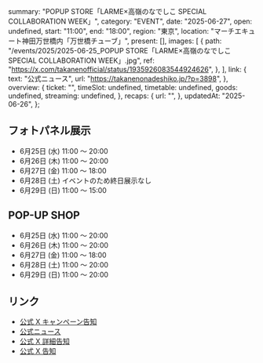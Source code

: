   summary: "POPUP STORE「LARME×高嶺のなでしこ SPECIAL COLLABORATION WEEK」",
  category: "EVENT",
  date: "2025-06-27",
  open: undefined,
  start: "11:00",
  end: "18:00",
  region: "東京",
  location: "マーチエキュート神田万世橋内「万世橋チューブ」",
  present: [],
  images: [
    {
      path: "/events/2025/2025-06-25_POPUP STORE「LARME×高嶺のなでしこ SPECIAL COLLABORATION WEEK」.jpg",
      ref: "https://x.com/takanenofficial/status/1935926083544924626",
    },
  ],
  link: {
    text: "公式ニュース",
    url: "https://takanenonadeshiko.jp/?p=3898",
  },
  overview: {
    ticket: "",
    timeSlot: undefined,
    timetable: undefined,
    goods: undefined,
    streaming: undefined,
  },
  recaps: {
    url: "",
  },
  updatedAt: "2025-06-26",
};

## フォトパネル展示

- 6月25日 (水) 11:00 〜 20:00
- 6月26日 (木) 11:00 〜 20:00
- 6月27日 (金) 11:00 〜 18:00
- 6月28日 (土) イベントのため終日展示なし
- 6月29日 (日) 11:00 〜 15:00

## POP-UP SHOP

- 6月25日 (水) 11:00 〜 20:00
- 6月26日 (木) 11:00 〜 20:00
- 6月27日 (金) 11:00 〜 18:00
- 6月28日 (土) 11:00 〜 20:00
- 6月29日 (日) 11:00 〜 20:00

## リンク

- [公式 X キャンペーン告知](https://x.com/takanenofficial/status/1937015259081937235)
- [公式ニュース](https://takanenonadeshiko.jp/?p=3898)
- [公式 X 詳細告知](https://x.com/takanenofficial/status/1935926083544924626)
- [公式 X 告知](https://x.com/takanenofficial/status/1922615844942852295)
